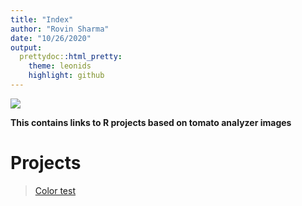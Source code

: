 ```yaml
---
title: "Index"
author: "Rovin Sharma"
date: "10/26/2020"
output:
  prettydoc::html_pretty:
    theme: leonids
    highlight: github
---
```


![](tomato index pic.jpg)


**This contains links to R projects based on tomato analyzer images**


# Projects
>[Color test](Color-test.html)
